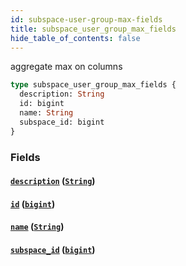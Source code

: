 ```yaml
---
id: subspace-user-group-max-fields
title: subspace_user_group_max_fields
hide_table_of_contents: false
---
```



aggregate max on columns

```graphql
type subspace_user_group_max_fields {
  description: String
  id: bigint
  name: String
  subspace_id: bigint
}
```


### Fields

#### [`description`](#) ([`String`](../scalars/string))




#### [`id`](#) ([`bigint`](../scalars/bigint))




#### [`name`](#) ([`String`](../scalars/string))




#### [`subspace_id`](#) ([`bigint`](../scalars/bigint))






